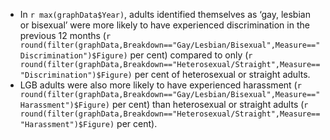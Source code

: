 * In `r max(graphData$Year)`, adults identified themselves as ‘gay, lesbian or bisexual’ were more likely to have experienced discrimination in the previous 12 months (`r round(filter(graphData,Breakdown=="Gay/Lesbian/Bisexual",Measure=="Discrimination")$Figure)` per cent) compared to only (`r round(filter(graphData,Breakdown=="Heterosexual/Straight",Measure=="Discrimination")$Figure)` per cent of heterosexual or straight adults.
* LGB adults were also more likely to have experienced harassment (`r round(filter(graphData,Breakdown=="Gay/Lesbian/Bisexual",Measure=="Harassment")$Figure)` per cent) than heterosexual or straight adults (`r round(filter(graphData,Breakdown=="Heterosexual/Straight",Measure=="Harassment")$Figure)` per cent).
